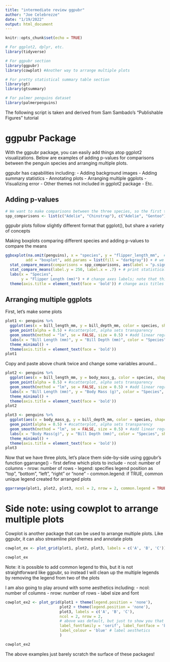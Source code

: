 ```yaml
---
title: "intermediate review ggpubr"
author: "Joe Celebrezze"
date: "1/19/2022"
output: html_document
---
```


```r
knitr::opts_chunk$set(echo = TRUE)
```

```r
# For ggplot2, dplyr, etc.
library(tidyverse)

# For ggpubr section
library(ggpubr)
library(cowplot) #Another way to arrange multiple plots

# For pretty statistical summary table section
library(gt)
library(gtsummary)

# For palmer penguins dataset
library(palmerpenguins)
```

The following script is taken and derived from Sam Sambado's "Publishable Figures" tutorial

# ggpubr Package

With the ggpubr package, you can easily add things atop ggplot2 visualizations. Below are examples of adding p-values for comparisons between the penguin species and arranging multiple plots.

ggpubr has capabilities including:
  -  Adding background images
  -  Adding summary statistics
  -  Annotating plots
  -  Arranging multiple ggplots
  -  Visualizing error
  -  Other themes not included in ggplot2 package
  -  Etc.
  
## Adding p-values
```r
# We want to make comparisons between the three species, so the first thing we are going to do is define the data that we are making comparisons for:
spp_comparisons <- list(c("Adelie", "Chinstrap"), c("Adelie", "Gentoo"), c("Chinstrap", "Gentoo"))
```

ggpubr plots follow slightly different format that ggplot(), but share a variety of concepts

Making boxplots comparing different species and adding p-values to compare the means
```r
ggboxplot(na.omit(penguins), x = "species", y = "flipper_length_mm",  # define data you want to plot
         add = "boxplot", add.params = list(fill = "darkgray")) + # we want a boxplot
  stat_compare_means(comparisons = spp_comparisons, aes(label = "p.signif")) + # stat_compare_means adds p-values of your comparisons, aes(label = ) adds a label
  stat_compare_means(label.y = 250, label.x = .7) + # print statistical test used to make comparisons and specify where to put it (i.e. Kruskal-Wallis, p < 2.2e-16)
  labs(x = "Species", 
       y = "Flipper Length (mm)") + # change axes labels; note that this is identical to ggplot
  theme(axis.title = element_text(face = 'bold')) # change axis titles to bold; again note that this is identical to ggplot
```

## Arranging multiple ggplots

First, let's make some plots
```r
plot1 <- penguins %>% 
  ggplot(aes(x = bill_length_mm, y = bill_depth_mm, color = species, shape = sex)) + #specify data
  geom_point(alpha = 0.5) + #scatterplot, alpha sets transparency
  geom_smooth(method = "lm", se = FALSE, size = 0.5) + #add linear regression line (method = lm) with no standard error bar
  labs(x = "Bill Length (mm)", y = "Bill Depth (mm)", color = "Species", shape = "Sex") +
  theme_minimal() +
  theme(axis.title = element_text(face = 'bold'))
plot1
```

Copy and paste above chunk twice and change some variables around...
```r
plot2 <- penguins %>% 
  ggplot(aes(x = bill_length_mm, y = body_mass_g, color = species, shape = sex)) + #specify data
  geom_point(alpha = 0.5) + #scatterplot, alpha sets transparency
  geom_smooth(method = "lm", se = FALSE, size = 0.5) + #add linear regression line (method = lm) with no standard error bar
  labs(x = "Bill Length (mm)", y = "Body Mass (g)", color = "Species", shape = "Sex") +
  theme_minimal() +
  theme(axis.title = element_text(face = 'bold'))
plot2

plot3 <- penguins %>% 
  ggplot(aes(x = body_mass_g, y = bill_depth_mm, color = species, shape = sex)) + #specify data
  geom_point(alpha = 0.5) + #scatterplot, alpha sets transparency
  geom_smooth(method = "lm", se = FALSE, size = 0.5) + #add linear regression line (method = lm) with no standard error bar
  labs(x = "Body Mass(g)", y = "Bill Depth (mm)", color = "Species", shape = "Sex") +
  theme_minimal() +
  theme(axis.title = element_text(face = 'bold'))
plot3
```

Now that we have three plots, let's place them side-by-side using ggpubr's function ggarrange()
  -  first define which plots to include
  -  ncol: number of columns
  -  nrow: number of rows
  -  legend: specifies legend position as "top", "bottom", "left",         "right" or "none"
  -  common.legend: if TRUE, common unique legend created for                arranged plots
```r
ggarrange(plot1, plot2, plot3, ncol = 2, nrow = 2, common.legend = TRUE)
```

# Side note: using cowplot to arrange multiple plots

Cowplot is another package that can be used to arrange multiple plots. Like ggpubr, it can also streamline plot themes and annotate plots

```r
cowplot_ex <- plot_grid(plot1, plot2, plot3, labels = c('A', 'B', 'C'))

cowplot_ex
```

Note: it is possible to add common legend to this, but it is not straightforward like ggpubr, so instead I will clean up the multiple legends by removing the legend from two of the plots

I am also going to play around with some aesthetics including:
  -  ncol: number of columns
  -  nrow: number of rows
  -  label size and font
  
```r
cowplot_ex2 <- plot_grid(plot1 + theme(legend.position = 'none'),
                        plot2 + theme(legend.position = 'none'), 
                        plot3, labels = c('A', 'B', 'C'),
                        ncol = 2, nrow = 2, 
                        # above was default, but just to show you that you can do this...
                        label_fontfamily = 'serif', label_fontface = 'bold', 
                        label_colour = 'blue' # label aesthetics
                        ) 

cowplot_ex2
```

The above examples just barely scratch the surface of these packages!